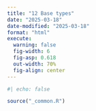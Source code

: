 ```yaml
---
title: "12 Base types"
date: "2025-03-18"
date-modified: "2025-03-18"
format: "html"
execute:
  warning: false
  fig-width: 6
  fig-asp: 0.618
  out-width: 70%
  fig-align: center
---
```


```r
#| echo: false

source("_common.R")
```

